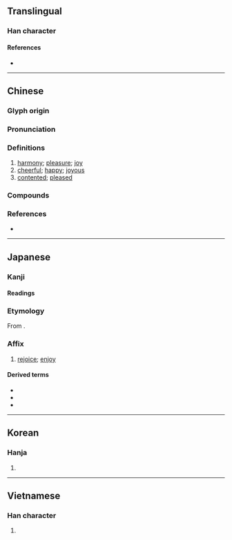 {{character info}}
==Translingual==

===Han character===
{{Han char|rn=61|rad=心|as=05|sn=8|four=93060|canj=PIR|ids=⿰忄台}}

====References====
* {{Han ref|kx=0381.160|dkj=10470|dj=0710.010|hdz=42289.010|uh=6021|ud=24609|bh=A9C9|bd=43465}}

----

==Chinese==
{{zh-forms}}

===Glyph origin===
{{Han etym}}

===Pronunciation===
{{zh-pron
|m=yí
|c=ji4
|h=pfs=yì;gd=yi2
|md=ì
|mn=î
|mn-t=i5
|mc=y
|oc=y
|cat=n,a
}}

===Definitions===
{{zh-hanzi}}

# [[harmony]]; [[pleasure]]; [[joy]]
# [[cheerful]]; [[happy]]; [[joyous]]
# [[contented]]; [[pleased]]

===Compounds===
{{zh-der|下氣怡色|不怡|心怡神悅|心怡神曠|心曠神怡|心蕩神怡|怡堂燕雀|怡怡|怡悅|怡情悅性|怡情理性|怡情養性|怡然|怡然自娛|怡然自得|怡然自悅|怡然自樂|怡然自足|怡聲|怡聲下氣|怡色|怡顏|怡顏悅色|熙怡|神怡心曠|神怡心醉|神色怡然|言笑嘻怡|養怡}}

===References===
* {{R:nan:thcwdq}}

----

==Japanese==

===Kanji===
{{ja-kanji|grade=|rs=心05}}

====Readings====
{{ja-readings
|goon=い
|kanon=い
|kun=よろこ-ぶ}}

===Etymology===
{{ja-kanjitab|い|yomi=o}}
From {{der|ja|ltc|sort=い|-}} {{ltc-l|怡}}.

===Affix===
{{ja-pos|affix|い}}

# [[rejoice]]; [[enjoy]]

====Derived terms====
{{der-top}}
* {{ja-r|怡%怡|い%い}}
* {{ja-r|怡%悦|い%えつ}}
* {{ja-r|怡%然|い%ぜん}}
{{der-bottom}}

----

==Korean==

===Hanja===
{{ko-hanja|hangeul=이|eumhun=|rv=i|mr=i|y=i}}

# {{rfdef|ko|sort=心05}}

----

==Vietnamese==

===Han character===
{{vi-readings|reading=di|rs=心05}}

# {{rfdef|vi|sort=心05}}